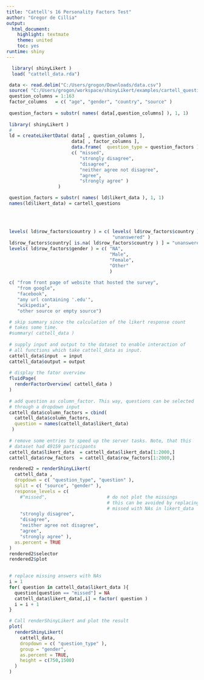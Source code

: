 ```yaml
---
title: "Cattell's 16 Personality Factors Test"
author: "Gregor de Cillia"
output: 
  html_document: 
    highlight: textmate
    theme: united
    toc: yes
runtime: shiny
---
```


```r
  library( shinyLikert )
  load( "cattell_data.rda")
```


```r
 data <- read.delim("C:/Users/grogon/Downloads/data.csv")
 source( "C:/Users/grogon/workspace/shinyLikert/examples/cartell_questions.R" )
 question_columns = 1:163
 factor_columns   = c( "age", "gender", "country", "source" ) 
 
 question_factors = substr( names( data[,question_columns] ), 1, 1)
 
 library( shinyLikert )
 #
 ld = createLikertData( data[ , question_columns ],
                        data[ , factor_columns ],
                        data.frame(  question_type = question_factors ),
                        c( "missed",
                           "strongly disagree", 
                           "disagree", 
                           "neither agree not disagree", 
                           "agree", 
                           "strongly agree" )
                   )

 question_factors = substr( names( ld$likert_data ), 1, 1)
 names(ld$likert_data) = cartell_questions
 
 
 
 
 levels( ld$row_factors$country ) = c( levels( ld$row_factors$country ), 
                                       "unanswered" )
 ld$row_factors$country[ is.na( ld$row_factors$country ) ] = "unanswered"
 levels( ld$row_factors$gender ) = c( "NA",
                                      "Male",
                                      "Female",
                                      "Other"
                                      )
 
 c( "from front page of website that hosted the survey",
    "from google",
    "facebook",
    "any url containing '.edu'",
    "wikipedia",
    "other source or empty source")

```

```r
 # skip summary since the calculation of the likert response count
 # takes some time.
 #summary( cattell_data )
 
 # supply input and output to the dataset to enable interaction of
 # all functions which take cattell_data as input.
 cattell_data$input  = input
 cattell_data$output = output
 
 # display the fator overview
 fluidPage(
   renderFactorOverview( cattell_data )
 )
 
 # add question as column_factor. This way, questions can be selected
 # through a dropdown input
 cattell_data$column_factors = cbind( 
   cattell_data$column_factors,
   question = names(cattell_data$likert_data)
  )
 
 # remove some entries to speed up the server tasks. Note, that this
 # dataset had 49159 participants
 cattell_data$likert_data  = cattell_data$likert_data[1:2000,]
 cattell_data$row_factors  = cattell_data$row_factors[1:2000,]

 rendered2 = renderShinyLikert(
   cattell_data , 
   dropdown = c( "question_type", "question" ),
   split = c( "source", "gender" ),
   response_levels = c( 
     #"missed",                      # do not plot the missings
                                     # this can be avoided by replacing
                                     # missed with NAs in likert_data
     "strongly disagree", 
     "disagree", 
     "neither agree not disagree", 
     "agree", 
     "strongly agree" ),
   as.percent = TRUE
 )
 rendered2$selector
 rendered2$plot 
 
```

```r
 # replace missing answers with NAs
 i = 1
 for( question in cattell_data$likert_data ){
   question[question == "missed"] = NA
   cattell_data$likert_data[,i] = factor( question )
   i = i + 1
 }

 # Call renderShinyLikert and plot the result
 plot(
   renderShinyLikert(
     cattell_data,
     dropdown = c( "question_type" ),
     group = "gender",
     as.percent = TRUE,
     height = c(750,1500)
   )
 )
```
